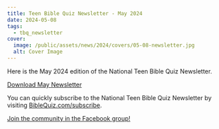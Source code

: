 ```yaml
---
title: Teen Bible Quiz Newsletter - May 2024
date: 2024-05-08
tags:
  - tbq_newsletter
cover:
  image: /public/assets/news/2024/covers/05-08-newsletter.jpg
  alt: Cover Image
---
```


Here is the May 2024 edition of the National Teen Bible Quiz Newsletter.

<a href="https://biblequiz.com/assets/news/2024/05-newsletter.pdf" class="btn btn-primary">Download May Newsletter</a>

You can quickly subscribe to the National Teen Bible Quiz Newsletter by visiting [BibleQuiz.com/subscribe](https://biblequiz.com/subscribe/).

[Join the community in the Facebook group!](https://www.facebook.com/groups/agbiblequiz)
